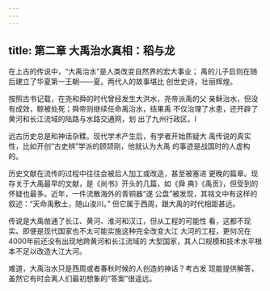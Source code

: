 ```yaml
---
---
---
```

title: 第二章 大禹治水真相：稻与龙
---



在上古的传说中，“大禹治水”是人类改变自然界的宏大事业； 禹的儿子启则在随后建立了华夏第一王朝——夏。两代人的故事堪比 创世史诗，壮丽辉煌。

按照古书记载，在尧和舜的时代曾经发生大洪水，尧帝派禹的父 亲稣治水，但没有成效，鲸被处死；舜帝则继续任命禹治水，结果禹 不仅治理了水患，还开辟了黄河和长江流域的陆路与水路交通网，划 出了九州行政区。I

远古历史总是和神话杂糅。现代学术产生后，有学者开始质疑大 禹传说的真实性，比如开创“古史辨”学派的顾颉刚，他就认为大禹 的事迹是战国时的人虚构的。

历史文献在流传的过程中往往会被后人加工或改造，甚至被塞进 更晚的篇章。现存关于大禹最早的文献，是《尚书》开头的几篇，如《舜 典》《禹贡》，但受到的怀疑也最多。近年，一件流散海外的青铜器“遂 公盘”被发现，其铭文中有这样的叙述：“天命禹敷土，随山浚川。” 但它属于西周，跟大禹的时代相距甚远。

传说是大禹凿通了长江、黄河、淮河和汉江，但从工程的可能性 看，这都不现实。即便是现代国家也不太可能实施这种完全改变大江 大河的工程，更何况在4000年前还没有出现地跨黄河和长江流域的 大型国家，其人口规模和技术水平根本不足以改造大江大河。

难道，大禹治水只是西周或者春秋时候的人创造的神话？考古发 现能提供解答，虽然它有时会离人们最初想象的“答案”很遥远。